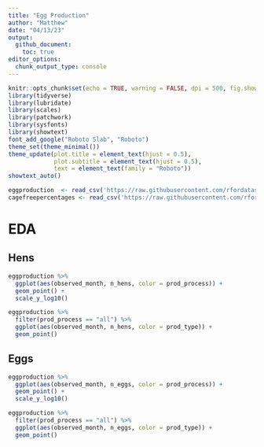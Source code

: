 ```yaml
---
title: "Egg Production"
author: "Matthew"
date: "04/13/23"
output: 
  github_document:
    toc: true
editor_options: 
  chunk_output_type: console
---
```


```r
knitr::opts_chunk$set(echo = TRUE, warning = FALSE, dpi = 500, fig.showtext = TRUE)
library(tidyverse)
library(lubridate)
library(scales)
library(patchwork)
library(sysfonts)
library(showtext)
font_add_google("Roboto Slab", "Roboto")
theme_set(theme_minimal())
theme_update(plot.title = element_text(hjust = 0.5),
             plot.subtitle = element_text(hjust = 0.5),
             text = element_text(family = "Roboto"))
showtext_auto()
```

```r
eggproduction  <- read_csv('https://raw.githubusercontent.com/rfordatascience/tidytuesday/master/data/2023/2023-04-11/egg-production.csv')
cagefreepercentages <- read_csv('https://raw.githubusercontent.com/rfordatascience/tidytuesday/master/data/2023/2023-04-11/cage-free-percentages.csv')
```

# EDA

## Hens

```r
eggproduction %>% 
  ggplot(aes(observed_month, n_hens, color = prod_process)) +
  geom_point() +
  scale_y_log10()

eggproduction %>% 
  filter(prod_process == "all") %>% 
  ggplot(aes(observed_month, n_hens, color = prod_type)) +
  geom_point()
```

## Eggs

```r
eggproduction %>% 
  ggplot(aes(observed_month, n_eggs, color = prod_process)) +
  geom_point() +
  scale_y_log10()

eggproduction %>% 
  filter(prod_process == "all") %>% 
  ggplot(aes(observed_month, n_eggs, color = prod_type)) +
  geom_point()
```
